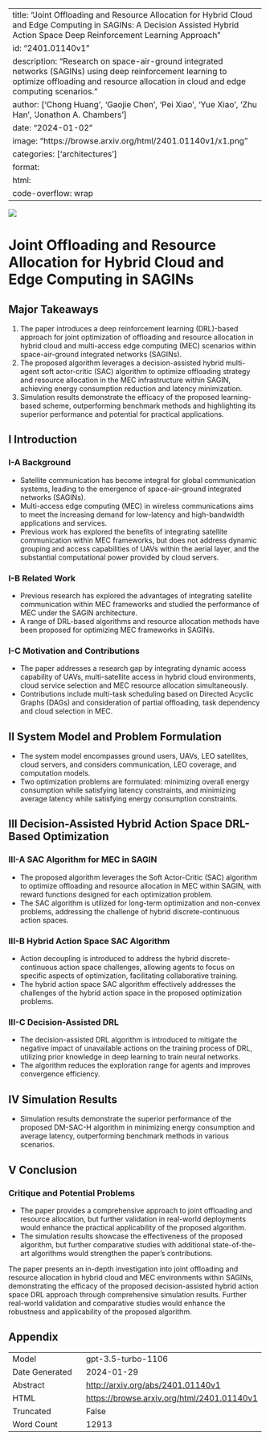 
---
title: "Joint Offloading and Resource Allocation for Hybrid Cloud and Edge Computing in SAGINs: A Decision Assisted Hybrid Action Space Deep Reinforcement Learning Approach"
id: "2401.01140v1"
description: "Research on space-air-ground integrated networks (SAGINs) using deep reinforcement learning to optimize offloading and resource allocation in cloud and edge computing scenarios."
author: ['Chong Huang', 'Gaojie Chen', 'Pei Xiao', 'Yue Xiao', 'Zhu Han', 'Jonathon A. Chambers']
date: "2024-01-02"
image: "https://browse.arxiv.org/html/2401.01140v1/x1.png"
categories: ['architectures']
format:
  html:
    code-overflow: wrap
---

![](https://browse.arxiv.org/html/2401.01140v1/x1.png)

# Joint Offloading and Resource Allocation for Hybrid Cloud and Edge Computing in SAGINs

## Major Takeaways
1. The paper introduces a deep reinforcement learning (DRL)-based approach for joint optimization of offloading and resource allocation in hybrid cloud and multi-access edge computing (MEC) scenarios within space-air-ground integrated networks (SAGINs).
2. The proposed algorithm leverages a decision-assisted hybrid multi-agent soft actor-critic (SAC) algorithm to optimize offloading strategy and resource allocation in the MEC infrastructure within SAGIN, achieving energy consumption reduction and latency minimization.
3. Simulation results demonstrate the efficacy of the proposed learning-based scheme, outperforming benchmark methods and highlighting its superior performance and potential for practical applications.

## I Introduction

### I-A Background
- Satellite communication has become integral for global communication systems, leading to the emergence of space-air-ground integrated networks (SAGINs).
- Multi-access edge computing (MEC) in wireless communications aims to meet the increasing demand for low-latency and high-bandwidth applications and services.
- Previous work has explored the benefits of integrating satellite communication within MEC frameworks, but does not address dynamic grouping and access capabilities of UAVs within the aerial layer, and the substantial computational power provided by cloud servers.

### I-B Related Work
- Previous research has explored the advantages of integrating satellite communication within MEC frameworks and studied the performance of MEC under the SAGIN architecture.
- A range of DRL-based algorithms and resource allocation methods have been proposed for optimizing MEC frameworks in SAGINs.

### I-C Motivation and Contributions
- The paper addresses a research gap by integrating dynamic access capability of UAVs, multi-satellite access in hybrid cloud environments, cloud service selection and MEC resource allocation simultaneously. 
- Contributions include multi-task scheduling based on Directed Acyclic Graphs (DAGs) and consideration of partial offloading, task dependency and cloud selection in MEC.

## II System Model and Problem Formulation
- The system model encompasses ground users, UAVs, LEO satellites, cloud servers, and considers communication, LEO coverage, and computation models.
- Two optimization problems are formulated: minimizing overall energy consumption while satisfying latency constraints, and minimizing average latency while satisfying energy consumption constraints.

## III Decision-Assisted Hybrid Action Space DRL-Based Optimization

### III-A SAC Algorithm for MEC in SAGIN
- The proposed algorithm leverages the Soft Actor-Critic (SAC) algorithm to optimize offloading and resource allocation in MEC within SAGIN, with reward functions designed for each optimization problem.
- The SAC algorithm is utilized for long-term optimization and non-convex problems, addressing the challenge of hybrid discrete-continuous action spaces.

### III-B Hybrid Action Space SAC Algorithm
- Action decoupling is introduced to address the hybrid discrete-continuous action space challenges, allowing agents to focus on specific aspects of optimization, facilitating collaborative training.
- The hybrid action space SAC algorithm effectively addresses the challenges of the hybrid action space in the proposed optimization problems.

### III-C Decision-Assisted DRL
- The decision-assisted DRL algorithm is introduced to mitigate the negative impact of unavailable actions on the training process of DRL, utilizing prior knowledge in deep learning to train neural networks.
- The algorithm reduces the exploration range for agents and improves convergence efficiency.

## IV Simulation Results
- Simulation results demonstrate the superior performance of the proposed DM-SAC-H algorithm in minimizing energy consumption and average latency, outperforming benchmark methods in various scenarios.

## V Conclusion

### Critique and Potential Problems
- The paper provides a comprehensive approach to joint offloading and resource allocation, but further validation in real-world deployments would enhance the practical applicability of the proposed algorithm.
- The simulation results showcase the effectiveness of the proposed algorithm, but further comparative studies with additional state-of-the-art algorithms would strengthen the paper's contributions.

The paper presents an in-depth investigation into joint offloading and resource allocation in hybrid cloud and MEC environments within SAGINs, demonstrating the efficacy of the proposed decision-assisted hybrid action space DRL approach through comprehensive simulation results. Further real-world validation and comparative studies would enhance the robustness and applicability of the proposed algorithm.

## Appendix

|          |          |
|----------|----------|
| Model     | gpt-3.5-turbo-1106       |
| Date Generated     | 2024-01-29       |
| Abstract | [http://arxiv.org/abs/2401.01140v1](http://arxiv.org/abs/2401.01140v1)        |
| HTML     | [https://browse.arxiv.org/html/2401.01140v1](https://browse.arxiv.org/html/2401.01140v1)       |
| Truncated       | False       |
| Word Count       | 12913       |